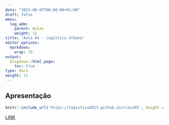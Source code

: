 ```yaml
---
date: "2023-08-07T00:00:00+01:00"
draft: false
menu:
  log_adm:
    parent: Aulas
    weight: 11
title: 'Aula 04 - Logística Urbana'
editor_options: 
  markdown: 
    wrap: 70
output: 
  blogdown::html_page:
    toc: true
type: docs
weight: 11
---
```


## Apresentação

```r
knitr::include_url('https://logistica2023.github.io/class05', height = "400px")
```

[LINK](https://logistica2023.github.io/class05)
